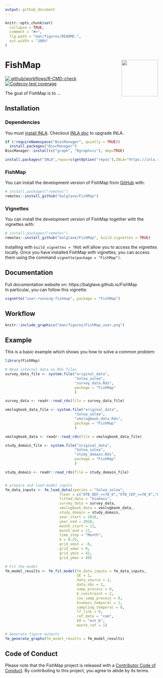 ```yaml
---
output: github_document
---
```


<!-- README.md is generated from README.Rmd. Please edit that file -->

```r
knitr::opts_chunk$set(
  collapse = TRUE,
  comment = "#>",
  fig.path = "man/figures/README-",
  out.width = "100%"
)
```

# FishMap <img src="man/figures/logo.png" align="right" alt="" width="120" />

<!-- badges: start -->
[![.github/workflows/R-CMD-check](https://github.com/balglave/FishMap/actions/workflows/.github/workflows/R-CMD-check.yaml/badge.svg)](https://github.com/balglave/FishMap/actions/workflows/.github/workflows/R-CMD-check.yaml)
[![Codecov test coverage](https://codecov.io/gh/balglave/FishMap/branch/main/graph/badge.svg)](https://app.codecov.io/gh/balglave/FishMap?branch=main)
<!-- badges: end -->

The goal of FishMap is to ...

## Installation

### Dependencies

You must [install INLA](https://www.r-inla.org/download-install).
Checkout [INLA doc](https://www.r-inla.org/download-install) to upgrade INLA.

```r
if (!requireNamespace("BiocManager", quietly = TRUE))
  install.packages("BiocManager")
BiocManager::install(c("graph", "Rgraphviz"), dep=TRUE)

install.packages("INLA",repos=c(getOption("repos"),INLA="https://inla.r-inla-download.org/R/stable"), dep=TRUE)
```


### FishMap

You can install the development version of FishMap from [GitHub](https://github.com/) with:

``` r
# install.packages("remotes")
remotes::install_github("balglave/FishMap")
```

### Vignettes

You can install the development version of FishMap together with the vignettes with:

``` r
# install.packages("remotes")
remotes::install_github("balglave/FishMap", build_vignettes = TRUE)
```

Installing with `build_vignettes = TRUE` will allow you to access the vignettes locally.
Once you have installed FishMap with vignettes, you can access them using the command `vignette(package = "FishMap")`.

## Documentation

Full documentation website on: https://balglave.github.io/FishMap  
In particular, you can follow this vignette:  

```r
vignette("user-running-fishmap", package = "FishMap")
```

## Workflow

```r
knitr::include_graphics("man/figures/FishMap_user.png")
```


## Example

This is a basic example which shows you how to solve a common problem:

```r
library(FishMap)

# Read internal data as Rds files
survey_data_file <- system.file("original_data",
                                "Solea_solea",
                                "survey_data.Rds",
                                package = "FishMap"
                                )

survey_data <- readr::read_rds(file = survey_data_file)

vmslogbook_data_file <- system.file("original_data",
                                "Solea_solea",
                                "vmslogbook_data.Rds",
                                package = "FishMap"
                                )

vmslogbook_data <- readr::read_rds(file = vmslogbook_data_file)

study_domain_file <- system.file("original_data",
                                "Solea_solea",
                                "study_domain.Rds",
                                package = "FishMap"
                                )

study_domain <- readr::read_rds(file = study_domain_file)


# prepare and load model inputs
fm_data_inputs <- fm_load_data(species = "Solea_solea",
                         fleet = c("OTB_DEF_>=70_0","OTB_CEP_>=70_0","OTT_DEF_>=70_0"),
                         fitted_data = "biomass",
                         survey_data = survey_data,
                         vmslogbook_data = vmslogbook_data,
                         study_domain = study_domain,
                         year_start = 2018,
                         year_end = 2018,
                         month_start = 11,
                         month_end = 11,
                         time_step = "Month",
                         k = 0.25,
                         grid_xmin = -6,
                         grid_xmax = 0,
                         grid_ymin = 42,
                         grid_ymax = 48)

# Fit the model
fm_model_results <- fm_fit_model(fm_data_inputs = fm_data_inputs,
                                 SE = 1,
                                 data_source = 1,
                                 data_obs = 2,
                                 samp_process = 0,
                                 b_constraint = 2,
                                 cov_samp_process = 0,
                                 biomass_temporal = 1,
                                 sampling_temporal = 0,
                                 lf_link = 0,
                                 ref_data = "com",
                                 EM = "est_b",
                                 month_ref = 1)

# Generate figure outputs
fm_generate_graphs(fm_model_results = fm_model_results)
```


## Code of Conduct

Please note that the FishMap project is released with a [Contributor Code of Conduct](https://contributor-covenant.org/version/2/1/CODE_OF_CONDUCT.html). By contributing to this project, you agree to abide by its terms.
